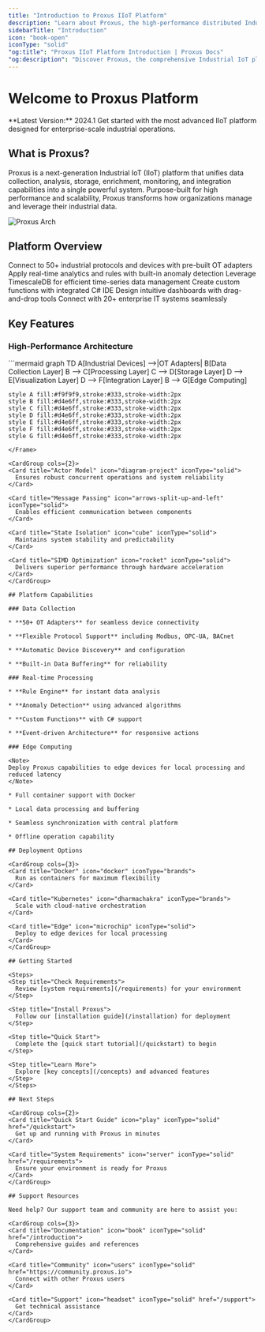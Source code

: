 ```yaml
---
title: "Introduction to Proxus IIoT Platform"
description: "Learn about Proxus, the high-performance distributed Industrial IoT Platform for real-time data acquisition, analysis, and integration"
sidebarTitle: "Introduction"
icon: "book-open"
iconType: "solid"
"og:title": "Proxus IIoT Platform Introduction | Proxus Docs"
"og:description": "Discover Proxus, the comprehensive Industrial IoT platform that unifies data acquisition, analysis, storage, and integration capabilities"
---
```


# Welcome to Proxus Platform

<Tip>
  **Latest Version:** 2024.1
  Get started with the most advanced IIoT platform designed for enterprise-scale industrial operations.
</Tip>

## What is Proxus?

Proxus is a next-generation Industrial IoT (IIoT) platform that unifies data collection, analysis, storage, enrichment, monitoring, and integration capabilities into a single powerful system. Purpose-built for high performance and scalability, Proxus transforms how organizations manage and leverage their industrial data.

<img alt="Proxus Arch" classname="block dark:hidden" src="/images/proxus-arch1.svg" />


## Platform Overview

<CardGroup cols={3}>
  <Card title="Collect" icon="plug" iconType="solid">
    Connect to 50+ industrial protocols and devices with pre-built OT adapters
  </Card>

  <Card title="Process" icon="bolt" iconType="solid">
    Apply real-time analytics and rules with built-in anomaly detection
  </Card>

  <Card title="Store" icon="database" iconType="solid">
    Leverage TimescaleDB for efficient time-series data management
  </Card>

  <Card title="Develop" icon="code" iconType="solid">
    Create custom functions with integrated C# IDE
  </Card>

  <Card title="Visualize" icon="chart-line" iconType="solid">
    Design intuitive dashboards with drag-and-drop tools
  </Card>

  <Card title="Integrate" icon="network-wired" iconType="solid">
    Connect with 20+ enterprise IT systems seamlessly
  </Card>
</CardGroup>

## Key Features

### High-Performance Architecture

<Frame>
  ```mermaid
  graph TD
    A[Industrial Devices] -->|OT Adapters| B[Data Collection Layer]
    B --> C[Processing Layer]
    C --> D[Storage Layer]
    D --> E[Visualization Layer]
    D --> F[Integration Layer]
    B --> G[Edge Computing]
    
    style A fill:#f9f9f9,stroke:#333,stroke-width:2px
    style B fill:#d4e6ff,stroke:#333,stroke-width:2px
    style C fill:#d4e6ff,stroke:#333,stroke-width:2px
    style D fill:#d4e6ff,stroke:#333,stroke-width:2px
    style E fill:#d4e6ff,stroke:#333,stroke-width:2px
    style F fill:#d4e6ff,stroke:#333,stroke-width:2px
    style G fill:#d4e6ff,stroke:#333,stroke-width:2px
  ```
</Frame>

<CardGroup cols={2}>
  <Card title="Actor Model" icon="diagram-project" iconType="solid">
    Ensures robust concurrent operations and system reliability
  </Card>

  <Card title="Message Passing" icon="arrows-split-up-and-left" iconType="solid">
    Enables efficient communication between components
  </Card>

  <Card title="State Isolation" icon="cube" iconType="solid">
    Maintains system stability and predictability
  </Card>

  <Card title="SIMD Optimization" icon="rocket" iconType="solid">
    Delivers superior performance through hardware acceleration
  </Card>
</CardGroup>

## Platform Capabilities

### Data Collection

* **50+ OT Adapters** for seamless device connectivity

* **Flexible Protocol Support** including Modbus, OPC-UA, BACnet

* **Automatic Device Discovery** and configuration

* **Built-in Data Buffering** for reliability

### Real-time Processing

* **Rule Engine** for instant data analysis

* **Anomaly Detection** using advanced algorithms

* **Custom Functions** with C# support

* **Event-driven Architecture** for responsive actions

### Edge Computing

<Note>
  Deploy Proxus capabilities to edge devices for local processing and reduced latency
</Note>

* Full container support with Docker

* Local data processing and buffering

* Seamless synchronization with central platform

* Offline operation capability

## Deployment Options

<CardGroup cols={3}>
  <Card title="Docker" icon="docker" iconType="brands">
    Run as containers for maximum flexibility
  </Card>

  <Card title="Kubernetes" icon="dharmachakra" iconType="brands">
    Scale with cloud-native orchestration
  </Card>

  <Card title="Edge" icon="microchip" iconType="solid">
    Deploy to edge devices for local processing
  </Card>
</CardGroup>

## Getting Started

<Steps>
  <Step title="Check Requirements">
    Review [system requirements](/requirements) for your environment
  </Step>

  <Step title="Install Proxus">
    Follow our [installation guide](/installation) for deployment
  </Step>

  <Step title="Quick Start">
    Complete the [quick start tutorial](/quickstart) to begin
  </Step>

  <Step title="Learn More">
    Explore [key concepts](/concepts) and advanced features
  </Step>
</Steps>

## Next Steps

<CardGroup cols={2}>
  <Card title="Quick Start Guide" icon="play" iconType="solid" href="/quickstart">
    Get up and running with Proxus in minutes
  </Card>

  <Card title="System Requirements" icon="server" iconType="solid" href="/requirements">
    Ensure your environment is ready for Proxus
  </Card>
</CardGroup>

## Support Resources

Need help? Our support team and community are here to assist you:

<CardGroup cols={3}>
  <Card title="Documentation" icon="book" iconType="solid" href="/introduction">
    Comprehensive guides and references
  </Card>

  <Card title="Community" icon="users" iconType="solid" href="https://community.proxus.io">
    Connect with other Proxus users
  </Card>

  <Card title="Support" icon="headset" iconType="solid" href="/support">
    Get technical assistance
  </Card>
</CardGroup>